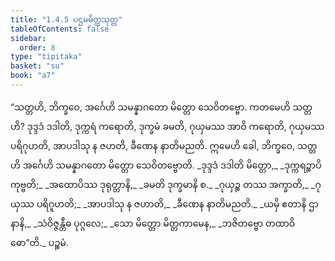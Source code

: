 ```yaml
---
title: "1.4.5 ပဌမမိတ္တသုတ္တ"
tableOfContents: false
sidebar:
  order: 8
type: "tipitaka"
basket: "su"
book: "a7"
---
```



<DynamicBreadcrumb />

<Division number="36" book="a7">

<Paragraph number="192" book="a7">
“သတ္တဟိ, ဘိက္ခဝေ, အင်္ဂေဟိ သမန္နာဂတော မိတ္တော သေဝိတဗ္ဗော. ကတမေဟိ သတ္တဟိ? ဒုဒ္ဒဒံ ဒဒါတိ, ဒုက္ကရံ ကရောတိ, ဒုက္ခမံ ခမတိ, ဂုယှမဿ အာဝိ ကရောတိ, ဂုယှမဿ ပရိဂုဟတိ, အာပဒါသု န ဇဟတိ, ခီဏေန နာတိမညတိ. ဣမေဟိ ခေါ, ဘိက္ခဝေ, သတ္တဟိ အင်္ဂေဟိ သမန္နာဂတော မိတ္တော သေဝိတဗ္ဗောတိ.
</Paragraph>

<Paragraph number="193" type="verses" book="a7">
_ဒုဒ္ဒဒံ ဒဒါတိ မိတ္တော,_  
_ဒုက္ကရဉ္စာပိ ကုဗ္ဗတိ;_  
_အထောပိဿ ဒုရုတ္တာနိ,_  
_ခမတိ ဒုက္ခမာနိ စ._  

</Paragraph>

<Paragraph number="194" type="verses" book="a7">
_ဂုယှဉ္စ တဿ အက္ခာတိ,_  
_ဂုယှဿ ပရိဂူဟတိ;_  
_အာပဒါသု န ဇဟာတိ,_  
_ခီဏေန နာတိမညတိ._  

</Paragraph>

<Paragraph number="195" type="verses" book="a7">
_ယမှိ ဧတာနိ ဌာနာနိ,_  
_သံဝိဇ္ဇန္တီဓ ပုဂ္ဂလေ;_  
_သော မိတ္တော မိတ္တကာမေန,_  
_ဘဇိတဗ္ဗော တထာဝိဓော”တိ._  


</Paragraph>
</Division>

<Paragraph number="196" type="center" book="a7">
ပဉ္စမံ.
</Paragraph>